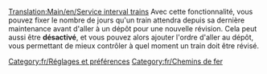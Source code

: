 [[Translation:Main/en/Service interval trains]]
{{en/-}}
{{fr/Amorce}}
Avec cette fonctionnalité, vous pouvez fixer le nombre de jours qu'un train attendra depuis sa dernière maintenance avant d'aller à un dépôt pour une nouvelle révision. Cela peut aussi être '''désactivé''', et vous pouvez alors ajouter l'ordre d'aller au dépôt, vous permettant de mieux contrôler à quel moment un train doit être révisé.
[[Category:fr/Réglages et préférences]]
[[Category:fr/Chemins de fer]]